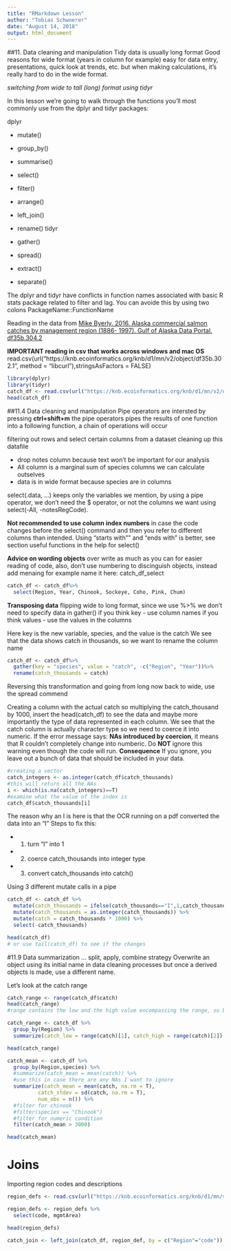 ```yaml
---
title: "RMarkdown Lesson"
author: "Tobias Schwoerer"
date: "August 14, 2018"
output: html_document
---
```


##11. Data cleaning and manipulation
Tidy data is usually long format
Good reasons for wide format (years in column for example) easy for data entry, presentations, quick look at trends, etc. but when making calculations, it's really hard to do in the wide format. 

*switching from wide to tall (long) format using tidyr*

In this lesson we’re going to walk through the functions you’ll most commonly use from the dplyr and tidyr packages:

dplyr
   
   - mutate()
   - group_by()
   - summarise()
   - select()
   - filter()
   - arrange()
   - left_join()
   - rename()
tidyr
   
   - gather()
   - spread()
   - extract()
   - separate()
   
The dplyr and tidyr have conflicts in function names associated with basic R stats package related to filter and lag. You can avoide this by using two colons 
PackageName::FunctionName

Reading in the data from [Mike Byerly. 2016. Alaska commercial salmon catches by management region (1886- 1997). Gulf of Alaska Data Portal. df35b.304.2](https://knb.ecoinformatics.org/#view/df35b.304.2)

**IMPORTANT reading in csv that works across windows and mac OS**
read.csv(url("https://knb.ecoinformatics.org/knb/d1/mn/v2/object/df35b.302.1", method = "libcurl"),stringsAsFactors = FALSE)

```r
library(dplyr)
library(tidyr)
catch_df <- read.csv(url("https://knb.ecoinformatics.org/knb/d1/mn/v2/object/df35b.302.1", method = "libcurl"),stringsAsFactors = FALSE)
head(catch_df)
```

##11.4 Data cleaning and manipulation
Pipe operators are intersted by pressing **ctrl+shift+m**
the pipe operators pipes the results of one function into a following function, a chain of operations will occur

filtering out rows and select certain columns from a dataset
cleaning up this datafile

 - drop notes column because text won't be important for our analysis
 - All column is a marginal sum of species columns we can calculate outselves
 - data is in wide format because species are in columns
 
select(.data, ...)  keeps only the variables we mention, by using a pipe operator, we don't need the $ operator, or not the columns we want using select(-All, -notesRegCode). 

**Not recommended to use column index numbers** in case the code changes before the select() command  and then you refer to different columns than intended. Using "starts with"" and "ends with" is better, see section useful functions in the help for select()

**Advice on wording objects** over write as much as you can for easier reading of code, also, don't use numbering to discinguish objects, instead add menaing for example name it here: catch_df_select
 
```r
catch_df <- catch_df%>% 
  select(Region, Year, Chinook, Sockeye, Coho, Pink, Chum)
```
 
 **Transposing data**
 flipping wide to long format, since we use %>% we don't need to specify data in gather()
 if you think key - use column names
 if you think values - use the values in the columns
 
Here key is the new variable, species, and the value is the catch
We see that the data shows catch in thousands, so we want to rename the column name
```r
catch_df <- catch_df%>% 
  gather(key = "species", value = "catch", -c("Region", "Year"))%>% 
  rename(catch_thousands = catch)
```
 
 Reversing this transformation and going from long now back to wide, use the spread commend
 
Creating a column with the actual catch so multiplying the catch_thousand by 1000, insert the head(catch_df) to see the data and maybe more importantly the type of data represented in each column. We see that the catch column is actually character type so we need to coerce it into numeric. If the error message says: **NAs introduced by coercion**, it means that R couldn't completely change into numberic. Do **NOT** ignore this warning even though the code will run. **Consequence** If you ignore, you leave out a bunch of data that should be included in your data.

```r
#creating a vector
catch_integers <- as.integer(catch_df$catch_thousands)
#this will return all the NAs
i <- which(is.na(catch_integers)==T)
#examine what the value of the index is
catch_df$catch_thousands[i]
```

The reason why an I is here is that the OCR running on a pdf converted the data into an "I"
Steps to fix this:

 - 1) turn "I" into 1
 - 2) coerce catch_thousands into integer type
 - 3) convert catch_thousands into catch()
 
 Using 3 different mutate calls in a pipe

```r
catch_df <- catch_df %>%  
  mutate(catch_thousands = ifelse(catch_thousands=="I",1,catch_thousands)) %>% 
  mutate(catch_thousands = as.integer(catch_thousands)) %>% 
  mutate(catch = catch_thousands * 1000) %>% 
  select(-catch_thousands)

head(catch_df)
# or use tail(catch_df) to see if the changes
```
 
 
#11.9 Data summarization ... split, apply, combine strategy
Overwrite an object using its initial name in data cleaning processes but once a derived objects is made, use a different name. 

Let's look at the catch range

```r
catch_range <- range(catch_df$catch)
head(catch_range)
#range contains the low and the high value encompassing the range, so below we need to refer to the first element for the low of the range and the second element in the vector for the high of the range

catch_range <- catch_df %>% 
  group_by(Region) %>% 
  summarize(catch_low = range(catch)[1], catch_high = range(catch)[2])

head(catch_range)
```


```r
catch_mean <- catch_df %>% 
  group_by(Region,species) %>% 
  #summarize(catch_mean = mean(catch)) %>% 
  #use this in case there are any NAs I want to ignore
  summarize(catch_mean = mean(catch, na.rm = T),
          catch_stdev = sd(catch, na.rm = T),
          num_obs = n()) %>% 
  #filter for chinook
  #filter(species == "Chinook")
  #filter for numeric condition
  filter(catch_mean > 3000)

head(catch_mean)
```

# Joins
Importing region codes and descriptions

```r
region_defs <- read.csv(url("https://knb.ecoinformatics.org/knb/d1/mn/v2/object/df35b.303.1", method = "libcurl"),  stringsAsFactors = FALSE)
```

```r
region_defs <- region_defs %>% 
  select(code, mgmtArea)

head(region_defs)
```

```r
catch_join <- left_join(catch_df, region_def, by = c("Region"="code"))
```


